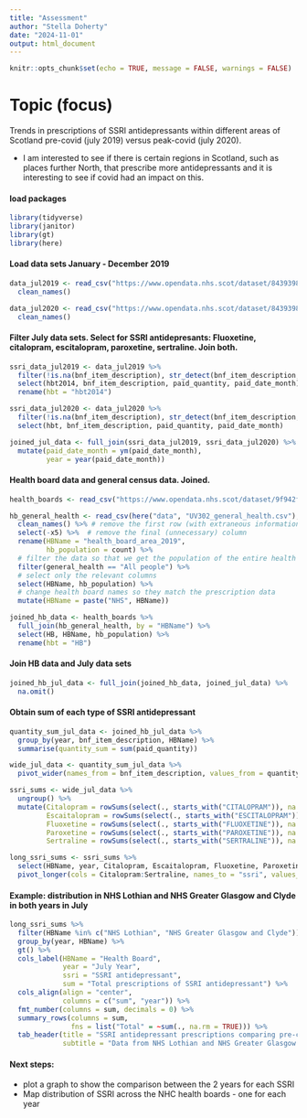 ```yaml
---
title: "Assessment"
author: "Stella Doherty"
date: "2024-11-01"
output: html_document
---
```

```r
knitr::opts_chunk$set(echo = TRUE, message = FALSE, warnings = FALSE)
```

# Topic (focus)

Trends in prescriptions of SSRI antidepressants within different areas of Scotland pre-covid (july 2019) versus peak-covid (july 2020).  

* I am interested to see if there is certain regions in Scotland, such as places further North, that prescribe more antidepressants and it is interesting to see if covid had an impact on this.

#### load packages
```r
library(tidyverse)
library(janitor)
library(gt)
library(here) 
```

#### Load data sets January - December 2019 
```r
data_jul2019 <- read_csv("https://www.opendata.nhs.scot/dataset/84393984-14e9-4b0d-a797-b288db64d088/resource/6e3856e9-88cb-495a-8c8a-54b0460df950/download/pitc201907.csv") %>% 
  clean_names()

data_jul2020 <- read_csv("https://www.opendata.nhs.scot/dataset/84393984-14e9-4b0d-a797-b288db64d088/resource/80b6ddb1-f09b-4d76-9927-da1e118b01ff/download/pitc202007.csv") %>% 
  clean_names()
```

#### Filter July data sets. Select for SSRI antidepresants: Fluoxetine, citalopram, escitalopram, paroxetine, sertraline. Join both. 
```r
ssri_data_jul2019 <- data_jul2019 %>% 
  filter(!is.na(bnf_item_description), str_detect(bnf_item_description, "FLUOXETINE|CITALOPRAM|ESCAITALOPRAM|PAROXETINE|SERTRALINE")) %>% 
  select(hbt2014, bnf_item_description, paid_quantity, paid_date_month) %>% 
  rename(hbt = "hbt2014")

ssri_data_jul2020 <- data_jul2020 %>% 
  filter(!is.na(bnf_item_description), str_detect(bnf_item_description, "FLUOXETINE|CITALOPRAM|ESCAITALOPRAM|PAROXETINE|SERTRALINE")) %>% 
  select(hbt, bnf_item_description, paid_quantity, paid_date_month)

joined_jul_data <- full_join(ssri_data_jul2019, ssri_data_jul2020) %>% 
  mutate(paid_date_month = ym(paid_date_month),
         year = year(paid_date_month))
```

#### Health board data and general census data. Joined. 
```r
health_boards <- read_csv("https://www.opendata.nhs.scot/dataset/9f942fdb-e59e-44f5-b534-d6e17229cc7b/resource/652ff726-e676-4a20-abda-435b98dd7bdc/download/hb14_hb19.csv")

hb_general_health <- read_csv(here("data", "UV302_general_health.csv"), skip = 10) %>% 
  clean_names() %>% # remove the first row (with extraneous information)
  select(-x5) %>%  # remove the final (unnecessary) column
  rename(HBName = "health_board_area_2019",
         hb_population = count) %>% 
  # filter the data so that we get the population of the entire health board
  filter(general_health == "All people") %>% 
  # select only the relevant columns
  select(HBName, hb_population) %>% 
  # change health board names so they match the prescription data
  mutate(HBName = paste("NHS", HBName))

joined_hb_data <- health_boards %>% 
  full_join(hb_general_health, by = "HBName") %>% 
  select(HB, HBName, hb_population) %>% 
  rename(hbt = "HB")
```

#### Join HB data and July data sets
```r
joined_hb_jul_data <- full_join(joined_hb_data, joined_jul_data) %>% 
  na.omit()
```

#### Obtain sum of each type of SSRI antidepressant 
```r
quantity_sum_jul_data <- joined_hb_jul_data %>% 
  group_by(year, bnf_item_description, HBName) %>% 
  summarise(quantity_sum = sum(paid_quantity)) 

wide_jul_data <- quantity_sum_jul_data %>% 
  pivot_wider(names_from = bnf_item_description, values_from = quantity_sum)

ssri_sums <- wide_jul_data %>% 
  ungroup() %>%
  mutate(Citalopram = rowSums(select(., starts_with("CITALOPRAM")), na.rm = TRUE),
         Escaitalopram = rowSums(select(., starts_with("ESCITALOPRAM")), na.rm = TRUE),
         Fluoxetine = rowSums(select(., starts_with("FLUOXETINE")), na.rm = TRUE), 
         Paroxetine = rowSums(select(., starts_with("PAROXETINE")), na.rm = TRUE), 
         Sertraline = rowSums(select(., starts_with("SERTRALINE")), na.rm = TRUE)) 

long_ssri_sums <- ssri_sums %>% 
  select(HBName, year, Citalopram, Escaitalopram, Fluoxetine, Paroxetine, Sertraline) %>% 
  pivot_longer(cols = Citalopram:Sertraline, names_to = "ssri", values_to = "sum") 
```

#### Example: distribution in NHS Lothian and NHS Greater Glasgow and Clyde in both years in July 
```r
long_ssri_sums %>% 
  filter(HBName %in% c("NHS Lothian", "NHS Greater Glasgow and Clyde")) %>% 
  group_by(year, HBName) %>% 
  gt() %>% 
  cols_label(HBName = "Health Board",
             year = "July Year",
             ssri = "SSRI antidepressant",
             sum = "Total prescriptions of SSRI antidepressant") %>% 
  cols_align(align = "center",
             columns = c("sum", "year")) %>% 
  fmt_number(columns = sum, decimals = 0) %>% 
  summary_rows(columns = sum,
               fns = list("Total" = ~sum(., na.rm = TRUE))) %>% 
  tab_header(title = "SSRI antidepressant prescriptions comparing pre-covid (July 2019) and peak-covid (July 2020)",
             subtitle = "Data from NHS Lothian and NHS Greater Glasgow and Clyde")
```

#### Next steps: 
* plot a graph to show the comparison between the 2 years for each SSRI
* Map distribution of SSRI across the NHC health boards - one for each year 
